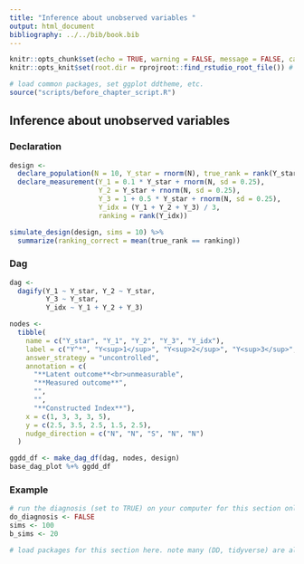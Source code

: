 ```yaml
---
title: "Inference about unobserved variables "
output: html_document
bibliography: ../../bib/book.bib 
---
```


<!-- note do_bookdown is set in index.rmd, so we know if you're running just this .Rmd or compiling the book-->
```r
knitr::opts_chunk$set(echo = TRUE, warning = FALSE, message = FALSE, cache = FALSE)
knitr::opts_knit$set(root.dir = rprojroot::find_rstudio_root_file()) # files are all relative to RStudio project home
```

```r
# load common packages, set ggplot ddtheme, etc.
source("scripts/before_chapter_script.R")
```

<!-- start post here, do not edit above -->

## Inference about unobserved variables 


### Declaration

<!--
JC Comment: This setup seems a bit odd to me. I don't think anyone ever has the true average amount or score of democracy in mind as their inquiry, or thinks they're getting it by averaging indicators. It seems a bit trivial to show that anyone who sets out to do so gets the answer wrong if they don't anticipate an intercept in the DGP of one of the measures or make the wrong distributional assumptions. My sense is that there are two kinds of estimands people are usually interested in with designs such as these. First, do the things I measured "load" onto the underlying thing in the way I expect; second, do the relative levels stack up as they should (e.g., if Togo is truly less democratic than Benin then I want this to show up in the ordering). I've had a go at one design below that focuses on the second kind of estimand. Not entirely sure about it but I think it may be a step in the right direction and shows off DD flexibility.

```r
design <-
  declare_population(N = 100, Y_star = rnorm(N)) +
  declare_estimand(Y_bar = mean(Y_star)) + 
  declare_measurement(Y_1 = 0.1 * Y_star + rnorm(N, sd = 0.25),
                      Y_2 = Y_star + rnorm(N, sd = 0.25),
                      Y_3 = 1 + 0.5 * Y_star + rnorm(N, sd = 0.25),
                      Y_idx = (Y_1 + Y_2 + Y_3) / 3) + 
  declare_estimator(Y_idx ~ 1, model = lm_robust, estimand = "Y_bar")
```
-->

```r
design <-
  declare_population(N = 10, Y_star = rnorm(N), true_rank = rank(Y_star)) +
  declare_measurement(Y_1 = 0.1 * Y_star + rnorm(N, sd = 0.25),
                      Y_2 = Y_star + rnorm(N, sd = 0.25),
                      Y_3 = 1 + 0.5 * Y_star + rnorm(N, sd = 0.25),
                      Y_idx = (Y_1 + Y_2 + Y_3) / 3, 
                      ranking = rank(Y_idx)) 

simulate_design(design, sims = 10) %>% 
  summarize(ranking_correct = mean(true_rank == ranking))
```


### Dag


```r


dag <-
  dagify(Y_1 ~ Y_star, Y_2 ~ Y_star, 
         Y_3 ~ Y_star, 
         Y_idx ~ Y_1 + Y_2 + Y_3)

nodes <-
  tibble(
    name = c("Y_star", "Y_1", "Y_2", "Y_3", "Y_idx"),
    label = c("Y^*", "Y<sup>1</sup>", "Y<sup>2</sup>", "Y<sup>3</sup>", "I"),
    answer_strategy = "uncontrolled",
    annotation = c(
      "**Latent outcome**<br>unmeasurable",
      "**Measured outcome**",
      "",
      "",
      "**Constructed Index**"),
    x = c(1, 3, 3, 3, 5),
    y = c(2.5, 3.5, 2.5, 1.5, 2.5),
    nudge_direction = c("N", "N", "S", "N", "N")
  )

ggdd_df <- make_dag_df(dag, nodes, design)
base_dag_plot %+% ggdd_df
```

### Example


<!-- make sure to rename the section title below -->

```r
# run the diagnosis (set to TRUE) on your computer for this section only before pushing to Github. no diagnosis will ever take place on github.
do_diagnosis <- FALSE
sims <- 100
b_sims <- 20
```

```r
# load packages for this section here. note many (DD, tidyverse) are already available, see scripts/package-list.R
```




